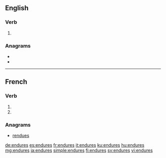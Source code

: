 {{also|endurés}}
==English==

===Verb===
{{head|en|verb form}}

# {{en-third-person singular of|endure}}

===Anagrams===
* {{l|en|end user}}
* {{l|en|ensured}}

----

==French==

===Verb===
{{fr-verb-form}}

# {{inflection of|endurer||2|s|pres|indc|lang=fr}}
# {{inflection of|endurer||2|s|pres|subj|lang=fr}}

===Anagrams===
* [[rendues#French|rendues]]

[[de:endures]]
[[es:endures]]
[[fr:endures]]
[[it:endures]]
[[ku:endures]]
[[hu:endures]]
[[mg:endures]]
[[ja:endures]]
[[simple:endures]]
[[fi:endures]]
[[sv:endures]]
[[vi:endures]]